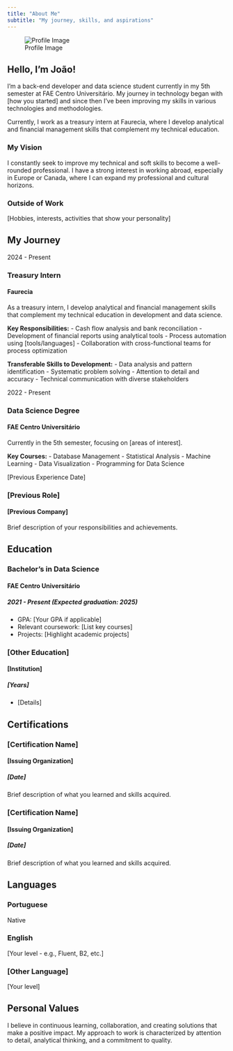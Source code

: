 ```yaml
---
title: "About Me"
subtitle: "My journey, skills, and aspirations"
---
```


::: {.about-grid}
::: {.about-image}
![Profile Image](/placeholder.svg?height=300&width=300){.profile-img .gradient-border}
:::

::: {.about-content}
## Hello, I'm João!

I'm a back-end developer and data science student currently in my 5th semester at FAE Centro Universitário. My journey in technology began with [how you started] and since then I've been improving my skills in various technologies and methodologies.

Currently, I work as a treasury intern at Faurecia, where I develop analytical and financial management skills that complement my technical education.

### My Vision

I constantly seek to improve my technical and soft skills to become a well-rounded professional. I have a strong interest in working abroad, especially in Europe or Canada, where I can expand my professional and cultural horizons.

### Outside of Work

[Hobbies, interests, activities that show your personality]
:::
:::

## My Journey

::: {.timeline}
::: {.timeline-item .timeline-left}
::: {.timeline-content}
::: {.timeline-date}
2024 - Present
:::

### Treasury Intern
#### Faurecia

As a treasury intern, I develop analytical and financial management skills that complement my technical education in development and data science.

**Key Responsibilities:**
- Cash flow analysis and bank reconciliation
- Development of financial reports using analytical tools
- Process automation using [tools/languages]
- Collaboration with cross-functional teams for process optimization

**Transferable Skills to Development:**
- Data analysis and pattern identification
- Systematic problem solving
- Attention to detail and accuracy
- Technical communication with diverse stakeholders
:::
:::

::: {.timeline-item .timeline-right}
::: {.timeline-content}
::: {.timeline-date}
2022 - Present
:::

### Data Science Degree
#### FAE Centro Universitário

Currently in the 5th semester, focusing on [areas of interest].

**Key Courses:**
- Database Management
- Statistical Analysis
- Machine Learning
- Data Visualization
- Programming for Data Science
:::
:::

::: {.timeline-item .timeline-left}
::: {.timeline-content}
::: {.timeline-date}
[Previous Experience Date]
:::

### [Previous Role]
#### [Previous Company]

Brief description of your responsibilities and achievements.
:::
:::
:::

## Education

::: {.card .mb-4}
::: {.card-body}
### Bachelor's in Data Science
#### FAE Centro Universitário
##### 2021 - Present (Expected graduation: 2025)

- GPA: [Your GPA if applicable]
- Relevant coursework: [List key courses]
- Projects: [Highlight academic projects]
:::
:::

::: {.card .mb-4}
::: {.card-body}
### [Other Education]
#### [Institution]
##### [Years]

- [Details]
:::
:::

## Certifications

::: {.row}
::: {.col-md-6 .mb-4}
::: {.card .h-100}
::: {.card-body}
### [Certification Name]
#### [Issuing Organization]
##### [Date]

Brief description of what you learned and skills acquired.
:::
:::
:::

::: {.col-md-6 .mb-4}
::: {.card .h-100}
::: {.card-body}
### [Certification Name]
#### [Issuing Organization]
##### [Date]

Brief description of what you learned and skills acquired.
:::
:::
:::
:::

## Languages

::: {.row}
::: {.col-md-4 .mb-4}
::: {.card .h-100}
::: {.card-body .text-center}
### Portuguese
Native
:::
:::
:::

::: {.col-md-4 .mb-4}
::: {.card .h-100}
::: {.card-body .text-center}
### English
[Your level - e.g., Fluent, B2, etc.]
:::
:::
:::

::: {.col-md-4 .mb-4}
::: {.card .h-100}
::: {.card-body .text-center}
### [Other Language]
[Your level]
:::
:::
:::
:::

## Personal Values

::: {.highlight-box}
I believe in continuous learning, collaboration, and creating solutions that make a positive impact. My approach to work is characterized by attention to detail, analytical thinking, and a commitment to quality.
:::
